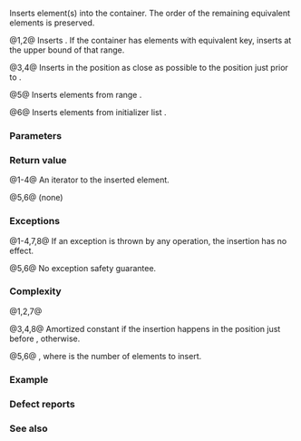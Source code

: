 {{cpp/container/multiset/title|insert}}
{{cpp/container/multiset/navbar}}
{{dcl begin}}
{{dcl|num=1|
iterator insert( const value_type&amp; value );
}}
{{dcl|num=2|since=c++11|
iterator insert( value_type&amp;&amp; value );
}}
{{dcl rev multi|num=3|until1=c++11
|dcl1=
iterator insert( iterator pos, const value_type&amp; value );
|dcl2=
iterator insert( const_iterator pos, const value_type&amp; value );
}}
{{dcl|num=4|since=c++11|
iterator insert( const_iterator pos, value_type&amp;&amp; value );
}}
{{dcl|num=5|
template&lt; class InputIt &gt;
void insert( InputIt first, InputIt last );
}}
{{dcl|num=6|since=c++11|
void insert( std::initializer_list&lt;value_type&gt; ilist );
}}
{{dcl|num=7|since=c++17|
iterator insert( node_type&amp;&amp; nh );
}}
{{dcl|num=8|since=c++17|
iterator insert( const_iterator pos, node_type&amp;&amp; nh );
}}
{{dcl end}}

Inserts element(s) into the container. The order of the remaining equivalent elements is preserved.

@1,2@ Inserts {{c|value}}. If the container has elements with equivalent key, inserts at the upper bound of that range.

@3,4@ Inserts {{c|value}} in the position as close as possible to the position just prior to {{c|pos}}.

@5@ Inserts elements from range {{range|first|last}}.

@6@ Inserts elements from initializer list {{c|ilist}}.

{{cpp/container/node handle insert desc|multiset|7|8}}

{{cpp/container/note iterator invalidation|multiset|insert}}

===Parameters===
{{par begin}}
{{par|pos|iterator to the position before which the new element will be inserted}}
{{par|value|element value to insert}}
{{par|first, last|range of elements to insert}}
{{par|ilist|initializer list to insert the values from}}
{{par|nh|a compatible [[cpp/container/node_handle|node handle]]}}
{{par hreq}}
{{par req named|InputIt|InputIterator}}
{{par end}}

===Return value===
@1-4@ An iterator to the inserted element.

@5,6@ (none)

{{cpp/container/node handle insert return|multiset|7|8}}

===Exceptions===
@1-4,7,8@ If an exception is thrown by any operation, the insertion has no effect.

@5,6@ No exception safety guarantee.

===Complexity===
@1,2,7@ {{tt|O(log(size()))}}

@3,4,8@ Amortized constant if the insertion happens in the position just before {{c|pos}}, {{tt|O(log(size()))}} otherwise.

@5,6@ {{tt|O(N&amp;middot;log(size() + N))}}, where {{tt|N}} is the number of elements to insert.

===Example===
{{example}}

===Defect reports===
{{dr list begin}}
{{dr list item|wg=lwg|dr=233|std=C++98|before={{c|pos}} was just a hint, it could be totally ignored|after=the insertion is required to&lt;br&gt;be as close as possible to the&lt;br&gt;position just prior to {{c|pos}}}}
{{dr list item|wg=lwg|dr=264|std=C++98|before=the complexity of overload {{v|5}} was required to be linear if&lt;br&gt;the range {{tt|[first, last)}} is sorted according to {{tt|Compare}}|after=removed the linear requirement&lt;br&gt;in this special case}}
{{dr list item|wg=lwg|dr=371|std=C++98|before=the order of equivalent elements was not guaranteed to be preserved|after=required to be preserved}}
{{dr list end}}

===See also===
{{dsc begin}}
{{dsc inc|cpp/container/dsc emplace|multiset}}
{{dsc inc|cpp/container/dsc emplace_hint|multiset}}
{{dsc inc|cpp/iterator/dsc inserter}}
{{dsc end}}

{{langlinks|de|es|fr|it|ja|pl|pt|ru|zh}}